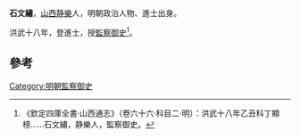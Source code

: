 '''石文繡'''，[[山西|山西]][[静樂|静樂]]人，明朝政治人物、進士出身。

洪武十八年，登進士，授[[監察御史|監察御史]]<ref>《欽定四庫全書·山西通志》（卷六十六·科目二·明）：洪武十八年乙丑科丁顯榜……石文繡，静樂人，監察御史。</ref>。

==參考==
{{reflist}}
{{明朝人物小作品}}
{{洪武十八年乙丑科殿試金榜}}
[[Category:明朝監察御史|Category:明朝監察御史]]